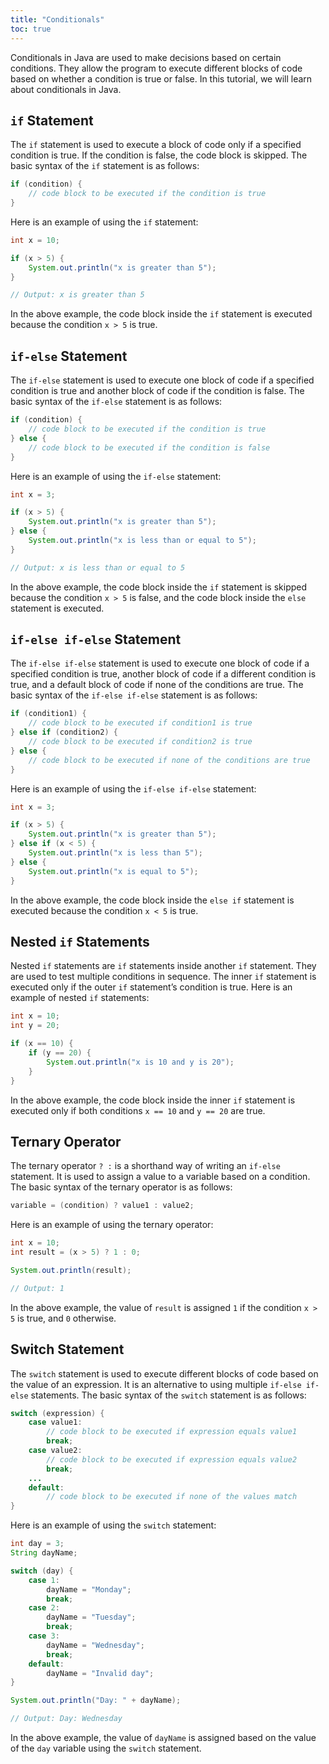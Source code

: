 ```yaml
---
title: "Conditionals"
toc: true
---
```


Conditionals in Java are used to make decisions based on certain conditions. They allow the program to execute different blocks of code based on whether a condition is true or false. In this tutorial, we will learn about conditionals in Java.

## `if` Statement

The `if` statement is used to execute a block of code only if a specified condition is true. If the condition is false, the code block is skipped. The basic syntax of the `if` statement is as follows:

```java
if (condition) {
    // code block to be executed if the condition is true
}
```

Here is an example of using the `if` statement:

```java
int x = 10;

if (x > 5) {
    System.out.println("x is greater than 5");
}

// Output: x is greater than 5
```

In the above example, the code block inside the `if` statement is executed because the condition `x > 5` is true.

## `if-else` Statement

The `if-else` statement is used to execute one block of code if a specified condition is true and another block of code if the condition is false. The basic syntax of the `if-else` statement is as follows:

```java
if (condition) {
    // code block to be executed if the condition is true
} else {
    // code block to be executed if the condition is false
}
```

Here is an example of using the `if-else` statement:

```java
int x = 3;

if (x > 5) {
    System.out.println("x is greater than 5");
} else {
    System.out.println("x is less than or equal to 5");
}

// Output: x is less than or equal to 5

```

In the above example, the code block inside the `if` statement is skipped because the condition `x > 5` is false, and the code block inside the `else` statement is executed.

## `if-else if-else` Statement

The `if-else if-else` statement is used to execute one block of code if a specified condition is true, another block of code if a different condition is true, and a default block of code if none of the conditions are true. The basic syntax of the `if-else if-else` statement is as follows:

```java
if (condition1) {
    // code block to be executed if condition1 is true
} else if (condition2) {
    // code block to be executed if condition2 is true
} else {
    // code block to be executed if none of the conditions are true
}

```

Here is an example of using the `if-else if-else` statement:

```java
int x = 3;

if (x > 5) {
    System.out.println("x is greater than 5");
} else if (x < 5) {
    System.out.println("x is less than 5");
} else {
    System.out.println("x is equal to 5");
}
```

In the above example, the code block inside the `else if` statement is executed because the condition `x < 5` is true.

## Nested `if` Statements

Nested `if` statements are `if` statements inside another `if` statement. They are used to test multiple conditions in sequence. The inner `if` statement is executed only if the outer `if` statement's condition is true. Here is an example of nested `if` statements:

```java
int x = 10;
int y = 20;

if (x == 10) {
    if (y == 20) {
        System.out.println("x is 10 and y is 20");
    }
}
```

In the above example, the code block inside the inner `if` statement is executed only if both conditions `x == 10` and `y == 20` are true.

## Ternary Operator

The ternary operator `? :` is a shorthand way of writing an `if-else` statement. It is used to assign a value to a variable based on a condition. The basic syntax of the ternary operator is as follows:

```java
variable = (condition) ? value1 : value2;
```

Here is an example of using the ternary operator:

```java
int x = 10;
int result = (x > 5) ? 1 : 0;

System.out.println(result);

// Output: 1
```

In the above example, the value of `result` is assigned `1` if the condition `x > 5` is true, and `0` otherwise.

## Switch Statement

The `switch` statement is used to execute different blocks of code based on the value of an expression. It is an alternative to using multiple `if-else if-else` statements. The basic syntax of the `switch` statement is as follows:

```java
switch (expression) {
    case value1:
        // code block to be executed if expression equals value1
        break;
    case value2:
        // code block to be executed if expression equals value2
        break;
    ...
    default:
        // code block to be executed if none of the values match
}

```

Here is an example of using the `switch` statement:

```java
int day = 3;
String dayName;

switch (day) {
    case 1:
        dayName = "Monday";
        break;
    case 2:
        dayName = "Tuesday";
        break;
    case 3:
        dayName = "Wednesday";
        break;
    default:
        dayName = "Invalid day";
}

System.out.println("Day: " + dayName);

// Output: Day: Wednesday

```

In the above example, the value of `dayName` is assigned based on the value of the `day` variable using the `switch` statement.

